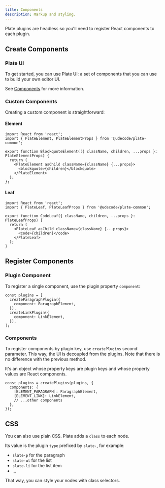 ```yaml
---
title: Components
description: Markup and styling.
---
```


Plate plugins are headless so you'll need to register React components to each plugin.

## Create Components

### Plate UI

To get started, you can use Plate UI: a set of components that you can use to build your own editor UI.

See [Components](/docs/components) for more information.

### Custom Components

Creating a custom component is straightforward:

#### Element

```tsx
import React from 'react';
import { PlateElement, PlateElementProps } from '@udecode/plate-common';

export function BlockquoteElement(({ className, children, ...props }: PlateElementProps) {
  return (
    <PlateElement asChild className={className} {...props}>
      <blockquote>{children}</blockquote>
    </PlateElement>
  );
};
```

#### Leaf

```tsx
import React from 'react';
import { PlateLeaf, PlateLeafProps } from '@udecode/plate-common';

export function CodeLeaf({ className, children, ...props }: PlateLeafProps) {
  return (
    <PlateLeaf asChild className={className} {...props}>
      <code>{children}</code>
    </PlateLeaf>
  );
}
```

## Register Components

### Plugin Component

To register a single component, use the plugin property `component`:

```tsx
const plugins = [
  createParagraphPlugin({
    component: ParagraphElement,
  }),
  createLinkPlugin({
    component: LinkElement,
  }),
];
```

### Components

To register components by plugin key, use `createPlugins` second parameter.
This way, the UI is decoupled from the plugins. Note that there is no difference with the previous method.

It's an object whose property keys are plugin keys and whose property values are React components.

```tsx
const plugins = createPlugins(plugins, {
  components: {
    [ELEMENT_PARAGRAPH]: ParagraphElement,
    [ELEMENT_LINK]: LinkElement,
    // ...other components
  },
});
```

## CSS

You can also use plain CSS. Plate adds a `class` to each node.

Its value is the plugin `type` prefixed by `slate-`, for example:

- `slate-p` for the paragraph
- `slate-ul` for the list
- `slate-li` for the list item
- ...

That way, you can style your nodes with class selectors.
